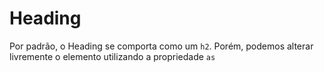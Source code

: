 
<Meta title="Typography/Heading" />

# Heading

Por padrão, o Heading se comporta como um `h2`. Porém, podemos alterar livremente o elemento utilizando a propriedade `as`
